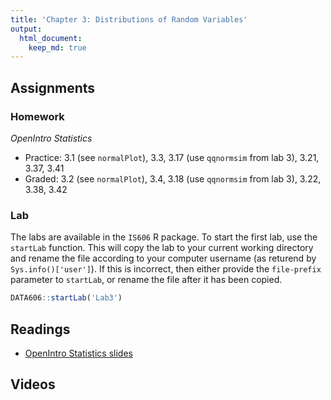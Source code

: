 ```yaml
---
title: 'Chapter 3: Distributions of Random Variables'
output:
  html_document:
    keep_md: true
---
```


## Assignments

### Homework

*OpenIntro Statistics*

* Practice: 3.1 (see `normalPlot`), 3.3, 3.17 (use `qqnormsim` from lab 3), 3.21, 3.37, 3.41
* Graded: 3.2 (see `normalPlot`), 3.4, 3.18 (use `qqnormsim` from lab 3), 3.22, 3.38, 3.42

### Lab

The labs are available in the `IS606` R package. To start the first lab, use the `startLab` function. This will copy the lab to your current working directory and rename the file according to your computer username (as returend by `Sys.info()['user']`). If this is incorrect, then either provide the `file-prefix` parameter to `startLab`, or rename the file after it has been copied.

```r
DATA606::startLab('Lab3')
```


## Readings

* [OpenIntro Statistics slides](https://github.com/jbryer/IS606Fall2015/raw/master/Slides/OpenIntro/os2_slides_03.pdf)

## Videos


